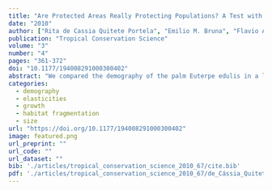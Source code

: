 ```yaml
---
title: "Are Protected Areas Really Protecting Populations? A Test with an Atlantic Rain Forest Palm"
date: "2010"
author: ["Rita de Cassia Quitete Portela", "Emilio M. Bruna", "Flavio Antonio Maes dos Santos"]
publication: "Tropical Conservation Science"
volume: "3"
number: "4"
pages: "361-372"
doi: "10.1177/194008291000300402"
abstract: "We compared the demography of the palm Euterpe edulis in a large forest fragment that is protected from palm harvesting with that in three smaller fragments where harvesting has occurred. Palms were censused from 2005 to 2007 in nine 30 m ? 30 m plots in each forest fragment. Each individual was assigned to one of five stage classes: seedling, infant, juvenile, immature, and reproductive. Using summary matrices constructed for the fragments and a matrix for the population in the protected area, we compared the asymptotic growth rate (?) in the protected and non-protected areas. We then quantified the contribution of each lower-level vital rate to the observed differences in ? using a fixed-design LTRE. Euterpe edulis populations in the protected area are projected to shrink at rates of 4.54 to 12.6% per year, and the populations of the fragments are projected to grow at rates of 3.44 to 9.43% per year. Our LTRE analysis revealed that the generally higher ? for the summary matrix based on the populations in fragments was due primarily to greater survival of immatures and reproductives. However, seedling growth contributed negatively to ? in the fragments. We also found that great numbers of immatures and reproductives were killed by the capuchin monkey (Cebus nigritus), which apparently also contributes to the differences between the protected area and the fragments. This study lends support to the idea that small fragments in a landscape actively managed and modified by humans can be very important in maintaining viable plant populations."
categories: 
  - demography
  - elasticities
  - growth
  - habitat fragmentation
  - size
url: "https://doi.org/10.1177/194008291000300402"
image: featured.png
url_preprint: ""
url_code: ""
url_dataset: ""
bib: './articles/tropical_conservation_science_2010_67/cite.bib'
pdf: './articles/tropical_conservation_science_2010_67/de_Cássia_Quitete_Portela_et_al_2010.pdf'
---
```

